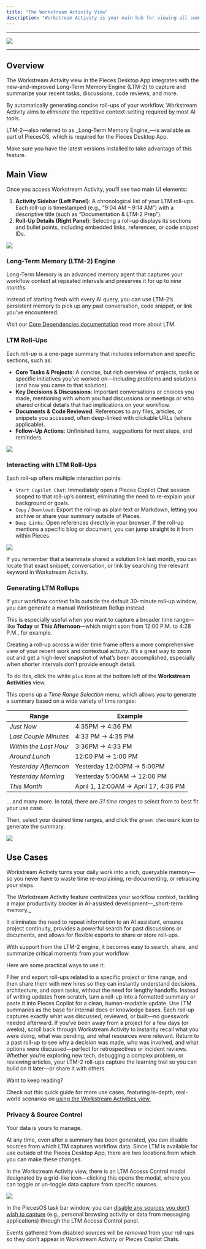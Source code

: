 ```yaml
---
title: "The Workstream Activity View"
description: "Workstream Activity is your main hub for viewing all summaries, workflow context, and related information gathered by the Long-Term Memory (LTM-2) Engine."
---
```


---

![](https://storage.googleapis.com/hashnode_product_documentation_assets/desktop_app_assets/pfd_docs_figmas/workstream_activity%20.png)

---

## Overview

The Workstream Activity view in the Pieces Desktop App integrates with the new-and-improved Long-Term Memory Engine (LTM-2) to capture and summarize your recent tasks, discussions, code reviews, and more.

By automatically generating concise roll-ups of your workflow, Workstream Activity aims to _eliminate_ the repetitive context-setting required by most AI tools.

<Tip>
  LTM-2—also referred to as _Long-Term Memory Engine_—is available as part of PiecesOS, which is required for the Pieces Desktop App.

  Make sure you have the latest versions installed to take advantage of this feature.
</Tip>

## Main View

Once you access Workstream Activity, you’ll see two main UI elements:

1. **Activity Sidebar (Left Panel)**: A chronological list of your LTM roll-ups. Each roll-up is timestamped (e.g., “9:04 AM – 9:14 AM”) with a descriptive title (such as “Documentation & LTM-2 Prep”).
2. **Roll-Up Details (Right Panel)**: Selecting a roll-up displays its sections and bullet points, including embedded links, references, or code snippet IDs.

![](https://storage.googleapis.com/hashnode_product_documentation_assets/desktop_app_assets/workstream_activity/new_workstream_activity_media/ltm_rollup_demo_screenshot.png)

### Long-Term Memory (LTM-2) Engine

Long-Term Memory is an advanced memory agent that captures your workflow context at repeated intervals and preserves it for up to _nine months_.

Instead of starting fresh with every AI query, you can use LTM-2’s persistent memory to pick up any past conversation, code snippet, or link you’ve encountered.

Visit our [Core Dependencies documentation](https://docs.pieces.app/products/core-dependencies) read more about LTM.

### LTM Roll-Ups

Each _roll-up_ is a one-page summary that includes information and specific sections, such as:

- **Core Tasks & Projects**: A concise, but rich overview of projects, tasks or specific initiatives you’ve worked on—including problems and solutions (and how you came to that solution).
- **Key Decisions & Discussions**: Important conversations or choices you made, mentioning with whom you had discussions or meetings or who shared critical details that had implications on your workflow.
- **Documents & Code Reviewed**: References to any files, articles, or snippets you accessed, often deep-linked with clickable URLs (where applicable).
- **Follow-Up Actions**: Unfinished items, suggestions for next steps, and reminders.

![](https://storage.googleapis.com/hashnode_product_documentation_assets/desktop_app_assets/workstream_activity/new_workstream_activity_media/gifs/open_all_4_different_rollups.gif)

### Interacting with LTM Roll-Ups

Each roll-up offers multiple interaction points:

- `Start Copilot Chat`: Immediately open a Pieces Copilot Chat session scoped to that roll-up’s context, eliminating the need to re-explain your background or goals.
- `Copy` / `Download`: Export the roll-up as plain text or Markdown, letting you archive or share your summary outside of Pieces.
- `Deep Links`: Open references directly in your browser. If the roll-up mentions a specific blog or document, you can jump straight to it from within Pieces.

![](https://storage.googleapis.com/hashnode_product_documentation_assets/desktop_app_assets/workstream_activity/new_workstream_activity_media/gifs/start_chat_from_copilot.gif)

<Tip>
  If you remember that a teammate shared a solution link last month, you can locate that exact snippet, conversation, or link by searching the relevant keyword in Workstream Activity.
</Tip>

### Generating LTM Rollups

If your workflow context falls outside the default 30-minute roll-up window, you can generate a manual Workstream Rollup instead.

This is especially useful when you want to capture a broader time range—like **Today** or **This Afternoon**—which might span from 12:00 P.M. to 4:28 P.M., for example.

Creating a roll-up across a wider time frame offers a more comprehensive view of your recent work and contextual activity. It’s a great way to zoom out and get a high-level snapshot of what’s been accomplished, especially when shorter intervals don’t provide enough detail.

To do this, click the white `plus` icon at the bottom left of the **Workstream Activities** view.

This opens up a _Time Range Selection_ menu, which allows you to generate a summary based on a wide variety of time ranges:

| **Range**              | **Example**                          |
| ---------------------- | ------------------------------------ |
| _Just Now_             | 4:35PM → 4:36 PM                     |
| _Last Couple Minutes_  | 4:33 PM → 4:35 PM                    |
| _Within the Last Hour_ | 3:36PM → 4:33 PM                     |
| _Around Lunch_         | 12:00 PM → 1:00 PM                   |
| _Yesterday Afternoon_  | Yesterday 12:00PM → 5:00PM           |
| _Yesterday Morning_    | Yesterday 5:00AM → 12:00 PM          |
| _This Month_           | April 1, 12:00AM → April 17, 4:36 PM |

… and many more. In total, there are _31 time ranges_ to select from to best fit your use case.

Then, select your desired time ranges, and click the `green checkmark` icon to generate the summary.

![](https://storage.googleapis.com/hashnode_product_documentation_assets/desktop_app_assets/workstream_activity/on_demand_rollup_summary.png)

## Use Cases

Workstream Activity turns your daily work into a rich, queryable memory—so you never have to waste time re-explaining, re-documenting, or retracing your steps.

<Card title="Why use the Workstream Activities feature?">
  The Workstream Activity feature centralizes your workflow context, tackling a major productivity blocker in AI-assisted development—_short-term memory._

  It eliminates the need to repeat information to an AI assistant, ensures project continuity, provides a powerful search for past discussions or documents, and allows for flexible exports to share or store roll-ups.
</Card>

With support from the LTM-2 engine, it becomes easy to search, share, and summarize critical moments from your workflow.

Here are some practical ways to use it:

<AccordionGroup>
  <Accordion title="Create Context Packs for Onboarding New Team Members">
    Filter and export roll-ups related to a specific project or time range, and then share them with new hires so they can instantly understand decisions, architecture, and open tasks, without the need for lengthy handoffs.
  </Accordion>
  <Accordion title="Build AI-Ready Summaries for Async Standups and Check-Ins">
    Instead of writing updates from scratch, turn a roll-up into a formatted summary or paste it into Pieces Copilot for a clean, human-readable update.
  </Accordion>
  <Accordion title="Generate Internal Documentation from Real Workflows">
    Use LTM summaries as the base for internal docs or knowledge bases. Each roll-up captures exactly what was discussed, reviewed, or built—no guesswork needed afterward.
  </Accordion>
  <Accordion title="Recover Forgotten Context After a Break">
    If you’ve been away from a project for a few days (or weeks), scroll back through Workstream Activity to instantly recall what you were doing, what was pending, and what resources were relevant.
  </Accordion>
  <Accordion title="Audit Past Decisions and Review Rationale">
    Return to a past roll-up to see why a decision was made, who was involved, and what options were discussed—perfect for retrospectives or incident reviews.
  </Accordion>
  <Accordion title="Track Research and Learning Progress Over Time">
    Whether you’re exploring new tech, debugging a complex problem, or reviewing articles, your LTM-2 roll-ups capture the learning trail so you can build on it later—or share it with others.
  </Accordion>
</AccordionGroup>

Want to keep reading?

Check out this quick guide for more use cases, featuring in-depth, real-world scenarios on [using the Workstream Activities view.](https://docs.pieces.app/products/quick-guides/ltm-prompting/workstream-activity)

### Privacy & Source Control

Your data is yours to manage.

At any time, even after a summary has been generated, you can disable sources from which LTM captures workflow data. Since LTM is available for use outside of the Pieces Desktop App, there are two locations from which you can make these changes.

In the Workstream Activity view, there is an LTM Access Control modal designated by a grid-like icon—clicking this opens the modal, where you can toggle or un-toggle data capture from specific sources.

![](https://storage.googleapis.com/hashnode_product_documentation_assets/desktop_app_assets/workstream_activity/new_workstream_activity_media/ltm_pfd_access_control.png)

In the PiecesOS task bar window, you can [disable any sources you don’t wish to capture](https://docs.pieces.app/products/core-dependencies/pieces-os/quick-menu#quick-menu-actions) (e.g., personal browsing activity or data from messaging applications) through the LTM Access Control panel.

Events gathered from disabled sources will be _removed_ from your roll-ups so they don’t appear in Workstream Activity or Pieces Copilot Chats.